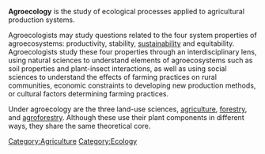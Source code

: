 '''Agroecology''' is the study of ecological processes applied to agricultural production systems.

Agroecologists may study questions related to the four system properties of agroecosystems: productivity, stability, [[sustainability]] and equitability. Agroecologists study these four properties through an interdisciplinary lens, using natural sciences to understand elements of agroecosystems such as soil properties and plant-insect interactions, as well as using social sciences to understand the effects of farming practices on rural communities, economic constraints to developing new production methods, or cultural factors determining farming practices.

Under agroecology are the three land-use sciences, [[agriculture]], [[forestry]], and [[agroforestry]]. Although these use their plant components in different ways, they share the same theoretical core.

{{attrib_Wikipedia|Agroecology}}

[[Category:Agriculture]]
[[Category:Ecology]]